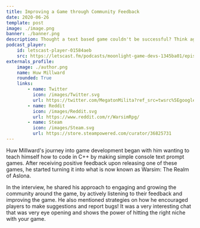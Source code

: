 ```yaml
---
title: Improving a Game through Community Feedback
date: 2020-06-26
template: post
image: ./image.png
banner: ./banner.png
description: Thought a text based game couldn't be successful? Think again! Huw Millward shares how Warsim sold 20k copies.
podcast_player:
    id: letscast-player-01584aeb
    src: https://letscast.fm/podcasts/moonlight-game-devs-1345ba01/episodes/selling-20k-copies-of-a-text-game/player.js
externals_profile:
    image: ./author.png
    name: Huw Millward
    rounded: True
    links:
        - name: Twitter
          icon: /images/Twitter.svg
          url: https://twitter.com/MegatonMilita?ref_src=twsrc%5Egoogle%7Ctwcamp%5Eserp%7Ctwgr%5Eauthor
        - name: Reddit
          icon: /images/Reddit.svg
          url: https://www.reddit.com/r/WarsimRpg/
        - name: Steam
          icon: /images/Steam.svg
          url: https://store.steampowered.com/curator/36825731
---
```



Huw Millward's journey into game development began with him wanting to teach himself how to code in C++ by making simple console text prompt games. After receiving positive feedback upon releasing one of these games, he started turning it into what is now known as Warsim: The Realm of Aslona.
  
<Warsim />

In the interview, he shared his approach to engaging and growing the community around the game, by actively listening to their feedback and improving the game. He also mentioned strategies on how he encouraged players to make suggestions and report bugs! It was a very interesting chat that was very eye opening and shows the power of hitting the right niche with your game.
  